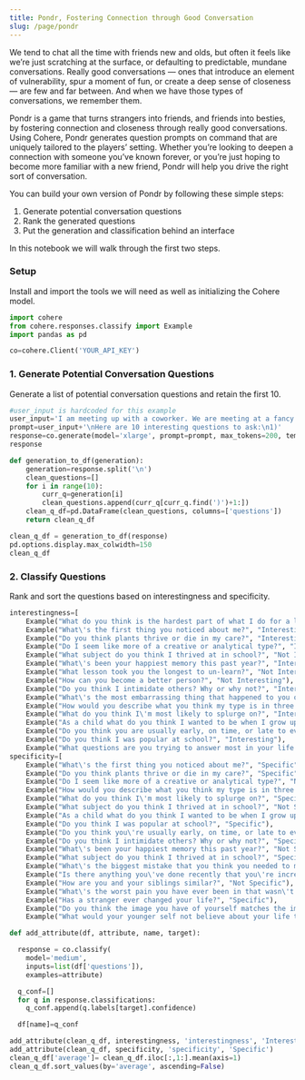 ```yaml
---
title: Pondr, Fostering Connection through Good Conversation
slug: /page/pondr
---
```



<CookbookHeader href="https://github.com/cohere-ai/notebooks/blob/main/notebooks/guides/Pondr_Question_Generation.ipynb" />

We tend to chat all the time with friends new and olds, but often it feels like we’re just scratching at the surface, or defaulting to predictable, mundane conversations. Really good conversations — ones that introduce an element of vulnerability, spur a moment of fun, or create a deep sense of closeness — are few and far between. And when we have those types of conversations, we remember them.

Pondr is a game that turns strangers into friends, and friends into besties, by fostering connection and closeness through really good conversations. Using Cohere, Pondr generates question prompts on command that are uniquely tailored to the players’ setting. Whether you’re looking to deepen a connection with someone you’ve known forever, or you’re just hoping to become more familiar with a new friend, Pondr will help you drive the right sort of conversation.

You can build your own version of Pondr by following these simple steps:

1. Generate potential conversation questions
2. Rank the generated questions
3. Put the generation and classification behind an interface

In this notebook we will walk through the first two steps.

### Setup

Install and import the tools we will need as well as initializing the Cohere model.

```python
import cohere
from cohere.responses.classify import Example
import pandas as pd
```

```python
co=cohere.Client('YOUR_API_KEY')
```

### 1. Generate Potential Conversation Questions

Generate a list of potential conversation questions and retain the first 10.

```python
#user_input is hardcoded for this example
user_input='I am meeting up with a coworker. We are meeting at a fancy restaurant. I wanna ask some interesting questions. These questions should be deep.'
prompt=user_input+'\nHere are 10 interesting questions to ask:\n1)'
response=co.generate(model='xlarge', prompt=prompt, max_tokens=200, temperature=5).generations[0].text
response
```

```python
def generation_to_df(generation):
    generation=response.split('\n')
    clean_questions=[]
    for i in range(10):
        curr_q=generation[i]
        clean_questions.append(curr_q[curr_q.find(')')+1:])
    clean_q_df=pd.DataFrame(clean_questions, columns=['questions'])
    return clean_q_df
```

```python
clean_q_df = generation_to_df(response)
pd.options.display.max_colwidth=150
clean_q_df
```

### 2. Classify Questions

Rank and sort the questions based on interestingness and specificity.

```python
interestingness=[
    Example("What do you think is the hardest part of what I do for a living?", "Not Interesting"),
    Example("What\'s the first thing you noticed about me?", "Interesting"),
    Example("Do you think plants thrive or die in my care?", "Interesting"),
    Example("Do I seem like more of a creative or analytical type?", "Interesting"),
    Example("What subject do you think I thrived at in school?", "Not Interesting"),
    Example("What\'s been your happiest memory this past year?", "Interesting"),
    Example("What lesson took you the longest to un-learn?", "Not Interesting"),
    Example("How can you become a better person?", "Not Interesting"),
    Example("Do you think I intimidate others? Why or why not?", "Interesting"),
    Example("What\'s the most embarrassing thing that happened to you on a date?", "Not Interesting"),
    Example("How would you describe what you think my type is in three words?", "Interesting"),
    Example("What do you think I\'m most likely to splurge on?", "Interesting"),
    Example("As a child what do you think I wanted to be when I grow up?", "Interesting"),
    Example("Do you think you are usually early, on time, or late to events?", "Not Interesting"),
    Example("Do you think I was popular at school?", "Interesting"),
    Example("What questions are you trying to answer most in your life right now?", "Not Interesting")]
specificity=[
    Example("What\'s the first thing you noticed about me?", "Specific"),
    Example("Do you think plants thrive or die in my care?", "Specific"),
    Example("Do I seem like more of a creative or analytical type?", "Not Specific"),
    Example("How would you describe what you think my type is in three words?", "Not Specific"),
    Example("What do you think I\'m most likely to splurge on?", "Specific"),
    Example("What subject do you think I thrived at in school?", "Not Specific"),
    Example("As a child what do you think I wanted to be when I grow up?", "Specific"),
    Example("Do you think I was popular at school?", "Specific"),
    Example("Do you think you\'re usually early, on time, or late to events?", "Specific"),
    Example("Do you think I intimidate others? Why or why not?", "Specific"),
    Example("What\'s been your happiest memory this past year?", "Not Specific"),
    Example("What subject do you think I thrived at in school?", "Specific"),
    Example("What\'s the biggest mistake that you think you needed to make to become who you are now?", "Specific"),
    Example("Is there anything you\'ve done recently that you\'re incredibly proud of?", "Not Specific"),
    Example("How are you and your siblings similar?", "Not Specific"),
    Example("What\'s the worst pain you have ever been in that wasn\'t physical?", "Specific"),
    Example("Has a stranger ever changed your life?", "Specific"),
    Example("Do you think the image you have of yourself matches the image other people see you as?", "Specific"),
    Example("What would your younger self not believe about your life today?", "Specific")]
```

```python
def add_attribute(df, attribute, name, target):

  response = co.classify(
    model='medium',
    inputs=list(df['questions']),
    examples=attribute)

  q_conf=[]
  for q in response.classifications:
    q_conf.append(q.labels[target].confidence)

  df[name]=q_conf
```

```python
add_attribute(clean_q_df, interestingness, 'interestingness', 'Interesting')
add_attribute(clean_q_df, specificity, 'specificity', 'Specific')
clean_q_df['average']= clean_q_df.iloc[:,1:].mean(axis=1)
clean_q_df.sort_values(by='average', ascending=False)
```
